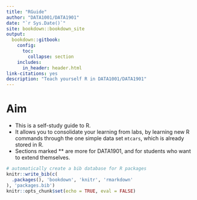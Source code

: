 ```yaml
--- 
title: "RGuide"
author: "DATA1001/DATA1901"
date: "`r Sys.Date()`"
site: bookdown::bookdown_site
output:
  bookdown::gitbook:
    config:
      toc:
        collapse: section
    includes:
      in_header: header.html
link-citations: yes
description: "Teach yourself R in DATA1001/DATA1901"
---
```


# Aim {-}

- This is a self-study guide to R.
- It allows you to consolidate your learning from labs, by learning new R commands through the one simple data set `mtcars`, which is already stored in R.
- Sections marked ** are more for DATA1901, and for students who want to extend themselves.


```r
# automatically create a bib database for R packages
knitr::write_bib(c(
  .packages(), 'bookdown', 'knitr', 'rmarkdown'
), 'packages.bib')
knitr::opts_chunk$set(echo = TRUE, eval = FALSE)
```
